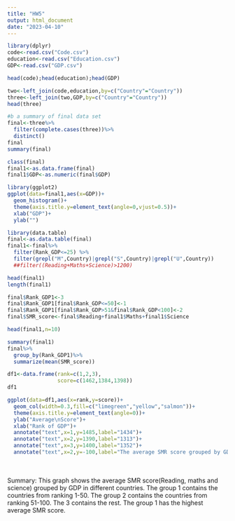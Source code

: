 ```yaml
---
title: "HW5"
output: html_document
date: "2023-04-10"
---
```


```r
library(dplyr)
code<-read.csv("Code.csv")
education<-read.csv("Education.csv")
GDP<-read.csv("GDP.csv")

head(code);head(education);head(GDP)
```
```r
two<-left_join(code,education,by=c("Country"="Country"))
three<-left_join(two,GDP,by=c("Country"="Country"))
head(three)

#b a summary of final data set
final<-three%>%
  filter(complete.cases(three))%>%
  distinct()
final
summary(final)
```
```r
class(final)
final1<-as.data.frame(final)
final1$GDP<-as.numeric(final$GDP)

library(ggplot2)
ggplot(data=final1,aes(x=GDP))+
  geom_histogram()+
  theme(axis.title.y=element_text(angle=0,vjust=0.5))+
  xlab("GDP")+
  ylab("")
```

```r
library(data.table)
final<-as.data.table(final)
final1<-final%>%
  filter(Rank_GDP<=25) %>%
  filter(grepl("M",Country)|grepl("S",Country)|grepl("U",Country))
  ##filter((Reading+Maths+Science)>1200)

head(final1)
length(final1)
```
```r
final$Rank_GDP1<-3
final$Rank_GDP1[final$Rank_GDP<=50]<-1
final$Rank_GDP1[final$Rank_GDP>51&final$Rank_GDP<100]<-2
final$SMR_score<-final$Reading+final1$Maths+final1$Science

head(final1,n=10)
```
```r
summary(final1)
final%>%
  group_by(Rank_GDP1)%>%
  summarize(mean(SMR_score))

```
```r
df1<-data.frame(rank=c(1,2,3),
                score=c(1462,1384,1398))
df1

ggplot(data=df1,aes(x=rank,y=score))+
  geom_col(width=0.3,fill=c("limegreen","yellow","salmon"))+
  theme(axis.title.y=element_text(angle=0))+
  ylab("Average\nScore")+
  xlab("Rank of GDP")+
  annotate("text",x=1,y=1485,label="1434")+
  annotate("text",x=2,y=1390,label="1313")+
  annotate("text",x=3,y=1400,label="1352")+
  annotate("text",x=2,y=-100,label="The average SMR score grouped by GDP in countries")
```
\
\
Summary: This graph shows the average SMR score(Reading, maths and science) grouped by GDP in different countries. The group 1 contains the countries from ranking 1-50. The group 2 contains the countries from ranking 51-100. The 3 contains the rest. The group 1 has the highest average SMR score.
